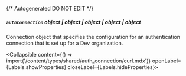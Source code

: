 {/* Autogenerated DO NOT EDIT  */}

##### `authConnection` _object | object | object | object | object_
Connection object that specifies the configuration for an
authentication connection that is set up for a Dev organization.

<Collapsible content={() => import('/content/types/shared/auth_connection/curl.mdx')} openLabel={Labels.showProperties} closeLabel={Labels.hideProperties}>
</Collapsible>


